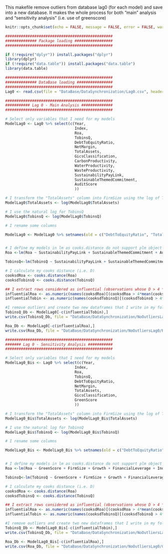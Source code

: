 
This makefile remove outliers from database lag0 (for each model) and save into a new database. It makes the whole process for both "main" analysis and "sensitivity analysis" (i.e. use of greenscore)

```r
knitr::opts_chunk$set(echo = FALSE, message = FALSE, error = FALSE, warning = FALSE, results = 'asis')
```


```r

################################################
############## Package loading #################
################################################

if (!require("dplyr")) install.packages("dplyr")
library(dplyr) 
if (!require("data.table")) install.packages("data.table")
library(data.table)

```

```r
################################################
############## DataBase loading ################
################################################
Lag0 <- read.csv(file = "DataBase/DataSynchronization/Lag0.csv", header = TRUE, stringsAsFactors = FALSE)

```

```r
################################################
########### Lag 0 - Main Analysis ##############
################################################

# Select only variables that I need for my models
ModelLag0 <- Lag0 %>% select(c(Year,
                               Index,
                               Roa,
                               TobinsQ,
                               DebtToEquityRatio,
                               NetMargin,
                               TotalAssets,
                               GicsClassification,
                               CarbonProductivity,
                               WaterProductivity,
                               WasteProductivity,
                               SustainabilityPayLink,
                               SustainableThemedCommitment,
                               AuditScore
                               ))

# I transform the "TotalAssets" column into FirmSize using the log of TotalAssets 
ModelLag0$TotalAssets <- log(ModelLag0$TotalAssets)

# I use the natural log for TobinsQ
ModelLag0$TobinsQ <- log(ModelLag0$TobinsQ)

# I rename some columns

ModelLag0 <- ModelLag0 %>% setnames(old = c("DebtToEquityRatio", "TotalAssets", "GicsClassification", "NetMargin"), new = c("FinancialLeverage", "FirmSize", "Industry", "Growth"))


# I define my models in lm as cooks.distance do not support plm object
Roa <-lm(Roa ~ SustainabilityPayLink + SustainableThemedCommitment + AuditScore + CarbonProductivity + WaterProductivity + WasteProductivity + FirmSize + Growth + FinancialLeverage + Industry  , data = ModelLag0)

TobinsQ<-lm(TobinsQ ~ SustainabilityPayLink + SustainableThemedCommitment + AuditScore + CarbonProductivity + WaterProductivity + WasteProductivity + FirmSize + Growth + FinancialLeverage + Industry  , data = ModelLag0)

# I calculate my cooks distance (i.e. D)
cooksdRoa <- cooks.distance(Roa)
cooksdTobinsQ <- cooks.distance(TobinsQ)

## I extract rows considered as influential (observations whose D > 4 * means)
influentialRoa <- as.numeric(names(cooksdRoa)[(cooksdRoa > 4*mean(cooksdRoa, na.rm=T))])  
influentialTobin <- as.numeric(names(cooksdTobinsQ)[(cooksdTobinsQ > 4*mean(cooksdTobinsQ, na.rm=T))])

#I remove outliers and create two new dataframes that I write in my folders
TobinsQ_Db <- ModelLag0[-c(influentialTobin),]
write.csv(TobinsQ_Db, file = "DataBase/DataSynchronization/NoOutliersLag0/TobinsQ.csv")

Roa_Db <- ModelLag0[-c(influentialRoa),]
write.csv(Roa_Db, file = "DataBase/DataSynchronization/NoOutliersLag0/Roa.csv")
```

```r
################################################
####### Lag 0 - Sensitivity Analysis ###########
################################################

# Select only variables that I need for my models
ModelLag0_Bis <- Lag0 %>% select(c(Year,
                               Index,
                               Roa,
                               TobinsQ,
                               DebtToEquityRatio,
                               NetMargin,
                               TotalAssets,
                               GicsClassification,
                               GreenScore
                               ))

# I transform the "TotalAssets" column into FirmSize using the log of TotalAssets 
ModelLag0_Bis$TotalAssets <- log(ModelLag0_Bis$TotalAssets)

# I use the natural log for TobinsQ
ModelLag0_Bis$TobinsQ <- log(ModelLag0_Bis$TobinsQ)

# I rename some columns

ModelLag0_Bis <- ModelLag0_Bis %>% setnames(old = c("DebtToEquityRatio", "TotalAssets", "GicsClassification", "NetMargin"), new = c("FinancialLeverage", "FirmSize", "Industry", "Growth"))


# I define my models in lm as cooks.distance do not support plm object
Roa <-lm(Roa ~ GreenScore + FirmSize + Growth + FinancialLeverage + Industry  , data = ModelLag0_Bis)

TobinsQ<-lm(TobinsQ ~ GreenScore + FirmSize + Growth + FinancialLeverage + Industry  , data = ModelLag0_Bis)

# I calculate my cooks distance (i.e. D)
cooksdRoa <- cooks.distance(Roa)
cooksdTobinsQ <- cooks.distance(TobinsQ)

## I extract rows considered as influential (observations whose D > 4 * means)
influentialRoa <- as.numeric(names(cooksdRoa)[(cooksdRoa > 4*mean(cooksdRoa, na.rm=T))])  
influentialTobin <- as.numeric(names(cooksdTobinsQ)[(cooksdTobinsQ > 4*mean(cooksdTobinsQ, na.rm=T))])

#I remove outliers and create two new dataframes that I write in my folders
TobinsQ_Db <- ModelLag0_Bis[-c(influentialTobin),]
write.csv(TobinsQ_Db, file = "DataBase/DataSynchronization/NoOutliersLag0/GreenScore/TobinsQ.csv")

Roa_Db <- ModelLag0_Bis[-c(influentialRoa),]
write.csv(Roa_Db, file = "DataBase/DataSynchronization/NoOutliersLag0/GreenScore/Roa.csv")
```